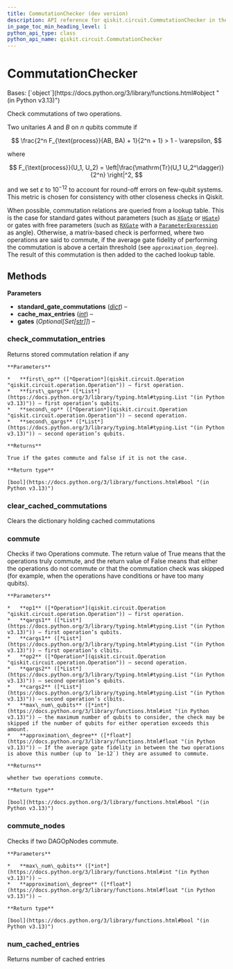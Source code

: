 ```yaml
---
title: CommutationChecker (dev version)
description: API reference for qiskit.circuit.CommutationChecker in the dev version of qiskit
in_page_toc_min_heading_level: 1
python_api_type: class
python_api_name: qiskit.circuit.CommutationChecker
---
```


# CommutationChecker

<Class id="qiskit.circuit.CommutationChecker" isDedicatedPage={true} github="https://github.com/Qiskit/qiskit/tree/main/qiskit/circuit/commutation_checker.py#L22-L133" signature="qiskit.circuit.CommutationChecker(standard_gate_commutations=None, cache_max_entries=1000000, *, gates=None)" modifiers="class">
  Bases: [`object`](https://docs.python.org/3/library/functions.html#object "(in Python v3.13)")

  Check commutations of two operations.

  Two unitaries $A$ and $B$ on $n$ qubits commute if

$$
\frac{2^n F_{\text{process}}(AB, BA) + 1}{2^n + 1} > 1 - \varepsilon,
$$

  where

$$
F_{\text{process}}(U_1, U_2) = \left|\frac{\mathrm{Tr}(U_1 U_2^\dagger)}{2^n} \right|^2,
$$

  and we set $\varepsilon$ to $10^{-12}$ to account for round-off errors on few-qubit systems. This metric is chosen for consistency with other closeness checks in Qiskit.

  When possible, commutation relations are queried from a lookup table. This is the case for standard gates without parameters (such as [`XGate`](qiskit.circuit.library.XGate "qiskit.circuit.library.XGate") or [`HGate`](qiskit.circuit.library.HGate "qiskit.circuit.library.HGate")) or gates with free parameters (such as [`RXGate`](qiskit.circuit.library.RXGate "qiskit.circuit.library.RXGate") with a [`ParameterExpression`](qiskit.circuit.ParameterExpression "qiskit.circuit.ParameterExpression") as angle). Otherwise, a matrix-based check is performed, where two operations are said to commute, if the average gate fidelity of performing the commutation is above a certain threshold (see `approximation_degree`). The result of this commutation is then added to the cached lookup table.

  ## Methods

  **Parameters**

  *   **standard\_gate\_commutations** ([*dict*](https://docs.python.org/3/library/stdtypes.html#dict "(in Python v3.13)")) –
  *   **cache\_max\_entries** ([*int*](https://docs.python.org/3/library/functions.html#int "(in Python v3.13)")) –
  *   **gates** (*Optional\[Set\[*[*str*](https://docs.python.org/3/library/stdtypes.html#str "(in Python v3.13)")*]]*) –

  ### check\_commutation\_entries

  <Function id="qiskit.circuit.CommutationChecker.check_commutation_entries" github="https://github.com/Qiskit/qiskit/tree/main/qiskit/circuit/commutation_checker.py#L113-L133" signature="check_commutation_entries(first_op, first_qargs, second_op, second_qargs)">
    Returns stored commutation relation if any

    **Parameters**

    *   **first\_op** ([*Operation*](qiskit.circuit.Operation "qiskit.circuit.operation.Operation")) – first operation.
    *   **first\_qargs** ([*List*](https://docs.python.org/3/library/typing.html#typing.List "(in Python v3.13)")) – first operation’s qubits.
    *   **second\_op** ([*Operation*](qiskit.circuit.Operation "qiskit.circuit.operation.Operation")) – second operation.
    *   **second\_qargs** ([*List*](https://docs.python.org/3/library/typing.html#typing.List "(in Python v3.13)")) – second operation’s qubits.

    **Returns**

    True if the gates commute and false if it is not the case.

    **Return type**

    [bool](https://docs.python.org/3/library/functions.html#bool "(in Python v3.13)")
  </Function>

  ### clear\_cached\_commutations

  <Function id="qiskit.circuit.CommutationChecker.clear_cached_commutations" github="https://github.com/Qiskit/qiskit/tree/main/qiskit/circuit/commutation_checker.py#L109-L111" signature="clear_cached_commutations()">
    Clears the dictionary holding cached commutations
  </Function>

  ### commute

  <Function id="qiskit.circuit.CommutationChecker.commute" github="https://github.com/Qiskit/qiskit/tree/main/qiskit/circuit/commutation_checker.py#L69-L103" signature="commute(op1, qargs1, cargs1, op2, qargs2, cargs2, max_num_qubits=3, approximation_degree=1.0)">
    Checks if two Operations commute. The return value of True means that the operations truly commute, and the return value of False means that either the operations do not commute or that the commutation check was skipped (for example, when the operations have conditions or have too many qubits).

    **Parameters**

    *   **op1** ([*Operation*](qiskit.circuit.Operation "qiskit.circuit.operation.Operation")) – first operation.
    *   **qargs1** ([*List*](https://docs.python.org/3/library/typing.html#typing.List "(in Python v3.13)")) – first operation’s qubits.
    *   **cargs1** ([*List*](https://docs.python.org/3/library/typing.html#typing.List "(in Python v3.13)")) – first operation’s clbits.
    *   **op2** ([*Operation*](qiskit.circuit.Operation "qiskit.circuit.operation.Operation")) – second operation.
    *   **qargs2** ([*List*](https://docs.python.org/3/library/typing.html#typing.List "(in Python v3.13)")) – second operation’s qubits.
    *   **cargs2** ([*List*](https://docs.python.org/3/library/typing.html#typing.List "(in Python v3.13)")) – second operation’s clbits.
    *   **max\_num\_qubits** ([*int*](https://docs.python.org/3/library/functions.html#int "(in Python v3.13)")) – the maximum number of qubits to consider, the check may be skipped if the number of qubits for either operation exceeds this amount.
    *   **approximation\_degree** ([*float*](https://docs.python.org/3/library/functions.html#float "(in Python v3.13)")) – If the average gate fidelity in between the two operations is above this number (up to `1e-12`) they are assumed to commute.

    **Returns**

    whether two operations commute.

    **Return type**

    [bool](https://docs.python.org/3/library/functions.html#bool "(in Python v3.13)")
  </Function>

  ### commute\_nodes

  <Function id="qiskit.circuit.CommutationChecker.commute_nodes" github="https://github.com/Qiskit/qiskit/tree/main/qiskit/circuit/commutation_checker.py#L59-L67" signature="commute_nodes(op1, op2, max_num_qubits=3, approximation_degree=1.0)">
    Checks if two DAGOpNodes commute.

    **Parameters**

    *   **max\_num\_qubits** ([*int*](https://docs.python.org/3/library/functions.html#int "(in Python v3.13)")) –
    *   **approximation\_degree** ([*float*](https://docs.python.org/3/library/functions.html#float "(in Python v3.13)")) –

    **Return type**

    [bool](https://docs.python.org/3/library/functions.html#bool "(in Python v3.13)")
  </Function>

  ### num\_cached\_entries

  <Function id="qiskit.circuit.CommutationChecker.num_cached_entries" github="https://github.com/Qiskit/qiskit/tree/main/qiskit/circuit/commutation_checker.py#L105-L107" signature="num_cached_entries()">
    Returns number of cached entries
  </Function>
</Class>


